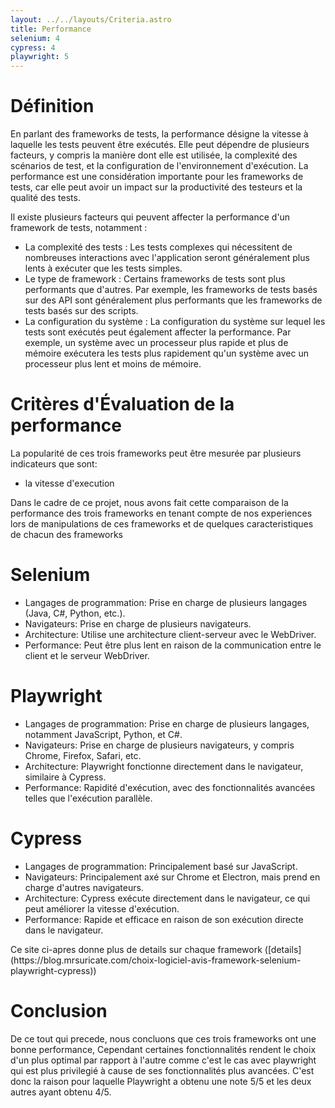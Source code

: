 ```yaml
---
layout: ../../layouts/Criteria.astro
title: Performance
selenium: 4
cypress: 4
playwright: 5
---
```



# Définition

En parlant des frameworks de tests, la performance désigne la vitesse à laquelle les tests peuvent être exécutés. Elle peut dépendre de plusieurs facteurs, y compris la manière dont elle est utilisée, la complexité des scénarios de test, et la configuration de l'environnement d'exécution. 
La performance est une considération importante pour les frameworks de tests, car elle peut avoir un impact sur la productivité des testeurs et la qualité des tests.

Il existe plusieurs facteurs qui peuvent affecter la performance d'un framework de tests, notamment :
- La complexité des tests : Les tests complexes qui nécessitent de nombreuses interactions avec l'application seront généralement plus lents à exécuter que les tests simples.
- Le type de framework : Certains frameworks de tests sont plus performants que d'autres. Par exemple, les frameworks de tests basés sur des API sont généralement plus performants que les frameworks de tests basés sur des scripts.
- La configuration du système : La configuration du système sur lequel les tests sont exécutés peut également affecter la performance. Par exemple, un système avec un processeur plus rapide et plus de mémoire exécutera les tests plus rapidement qu'un système avec un processeur plus lent et moins de mémoire.

# Critères d'Évaluation de la performance
La popularité de ces trois frameworks peut être mesurée par plusieurs indicateurs que sont:
- la vitesse d'execution

Dans le cadre de ce projet, nous avons fait cette comparaison de la performance des trois frameworks en tenant compte de nos experiences lors de manipulations de ces frameworks et de quelques caracteristiques de chacun des frameworks


# Selenium 
- Langages de programmation: Prise en charge de plusieurs langages (Java, C#, Python, etc.).
- Navigateurs: Prise en charge de plusieurs navigateurs.
- Architecture: Utilise une architecture client-serveur avec le WebDriver.
- Performance: Peut être plus lent en raison de la communication entre le client et le serveur WebDriver.

# Playwright 

- Langages de programmation: Prise en charge de plusieurs langages, notamment JavaScript, Python, et C#.
- Navigateurs: Prise en charge de plusieurs navigateurs, y compris Chrome, Firefox, Safari, etc.
- Architecture: Playwright fonctionne directement dans le navigateur, similaire à Cypress.
- Performance: Rapidité d'exécution, avec des fonctionnalités avancées telles que l'exécution parallèle.


# Cypress

- Langages de programmation: Principalement basé sur JavaScript.
- Navigateurs: Principalement axé sur Chrome et Electron, mais prend en charge d'autres navigateurs.
- Architecture: Cypress exécute directement dans le navigateur, ce qui peut améliorer la vitesse d'exécution.
- Performance: Rapide et efficace en raison de son exécution directe dans le navigateur.

<ThumbUpAlert>
 Ce site ci-apres donne plus de details sur chaque framework ([details](https://blog.mrsuricate.com/choix-logiciel-avis-framework-selenium-playwright-cypress))
</ThumbUpAlert>

# Conclusion

De ce tout qui  precede, nous concluons que ces trois frameworks ont une bonne performance, Cependant certaines fonctionnalités rendent le choix d'un plus optimal par rapport
à l'autre comme c'est le cas avec playwright qui est plus privilegié à cause de ses fonctionnalités plus avancées. C'est donc la raison 
pour laquelle Playwright a obtenu une note 5/5 et les deux autres ayant obtenu 4/5.



